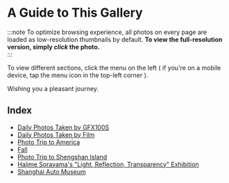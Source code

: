 # A Guide to This Gallery


<Flow />

:::note
To optimize browsing experience, all photos on every page are loaded as low-resolution thumbnails by default. **To view the full-resolution version, simply _click_ the photo.**  
:::

To view different sections, click the menu on the left ( if you're on a mobile device, tap the menu icon in the top-left corner ).

Wishing you a pleasant journey.

## Index

- [Daily Photos Taken by GFX100S](/docs/daily-photos-taken-by-gfx100s/)
- [Daily Photos Taken by Film](/docs/daily-photos-taken-by-film/)
- [Photo Trip to America](/docs/photo-trip-to-america/)
- [Fall](/docs/fall/)
- [Photo Trip to Shengshan Island](/docs/photo-trip-to-shengshan-island/)
- [Hajime Sorayama's "Light, Reflection, Transparency" Exhibition](/docs/hajime-sorayama)
- [Shanghai Auto Museum](/docs/shanghai-auto-museum/)
